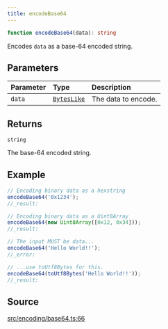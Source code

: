 ```yaml
---
title: encodeBase64
---
```


```ts
function encodeBase64(data): string
```

Encodes `data` as a base-64 encoded string.

## Parameters

| Parameter | Type | Description |
| :------ | :------ | :------ |
| `data` | [`BytesLike`](/content/type-aliases/BytesLike) | The data to encode. |

## Returns

`string`

The base-64 encoded string.

## Example

```ts
// Encoding binary data as a hexstring
encodeBase64('0x1234');
//_result:

// Encoding binary data as a Uint8Array
encodeBase64(new Uint8Array([0x12, 0x34]));
//_result:

// The input MUST be data...
encodeBase64('Hello World!!');
//_error:

// ...use toUtf8Bytes for this.
encodeBase64(toUtf8Bytes('Hello World!!'));
//_result:
```

## Source

[src/encoding/base64.ts:66](https://github.com/dominant-strategies/quais-6.js/blob/95934f9b18ff90a0666dd9772179b612f2ad5510/src/encoding/base64.ts#L66)
